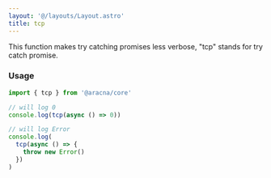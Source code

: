 ```yaml
---
layout: '@/layouts/Layout.astro'
title: tcp
---
```


This function makes try catching promises less verbose, "tcp" stands for try catch promise.

### Usage

```ts
import { tcp } from '@aracna/core'

// will log 0
console.log(tcp(async () => 0))

// will log Error
console.log(
  tcp(async () => {
    throw new Error()
  })
)
```
